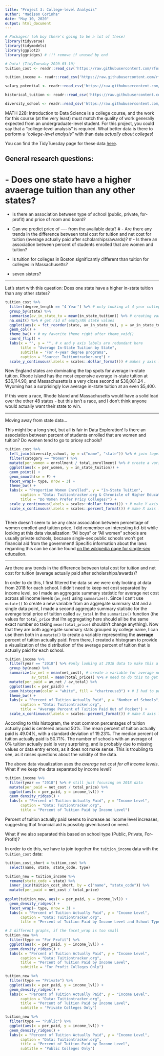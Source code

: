 ```yaml
---
title: "Project 3: College-level Analysis"
author: "Madison Corinha"
date: "May 10, 2020"
output: html_document
---
```


```r
# Packages! (oh boy there's going to be a lot of these)
library(tidyverse)
library(tidymodels)
library(ggplot2)
library(ggridges) # !!! remove if unused by end
```


```r
# Data! (TidyTuesday 2020-03-10)
tuition_cost <- readr::read_csv('https://raw.githubusercontent.com/rfordatascience/tidytuesday/master/data/2020/2020-03-10/tuition_cost.csv')

tuition_income <- readr::read_csv('https://raw.githubusercontent.com/rfordatascience/tidytuesday/master/data/2020/2020-03-10/tuition_income.csv') 

salary_potential <- readr::read_csv('https://raw.githubusercontent.com/rfordatascience/tidytuesday/master/data/2020/2020-03-10/salary_potential.csv')

historical_tuition <- readr::read_csv('https://raw.githubusercontent.com/rfordatascience/tidytuesday/master/data/2020/2020-03-10/historical_tuition.csv')

diversity_school <- readr::read_csv('https://raw.githubusercontent.com/rfordatascience/tidytuesday/master/data/2020/2020-03-10/diversity_school.csv')
```


MATH 228: Introduction to Data Science is a college course, and the work for this course (at the very least) must match the quality of work generally expected from an undergraduate-level student. For this project, you could say that a "college-level analysis" is required. What better data is there to perform a *"college-level analysis"* with than data *actually about colleges*!

You can find the TidyTuesday page for these data [here](https://github.com/rfordatascience/tidytuesday/blob/master/data/2020/2020-03-10/readme.md).

## General research questions:

#  - Does one state have a higher avaerage tuition than any other states?
  - Is there an association between type of school (public, private, for-profit) and price of room and board?
  - Can we predict price of ---- from the available data?
#  - Are there any trends in the difference between total cost for tuition and net cost for tuition (average actually paid after scholarships/awards)?
#  - Is there an association between percent of students enrolled that are women and tuition?
 
  - Is tuition for colleges in Boston significantly different than tuition for colleges in Massachusetts?
  - seven sisters?

***

Let's start with this question: Does one state have a higher in-state tuition than any other states?

```r
tuition_cost %>% 
  filter(degree_length == "4 Year") %>% # only looking at 4 year colleges
  group_by(state) %>% 
  summarise(av_in_state_tu = mean(in_state_tuition)) %>% # creating variable for average in-state tuition for whole state
  na.omit() %>% # get rid of empty/NA state values
  ggplot(aes(x = fct_reorder(state, av_in_state_tu), y = av_in_state_tu)) + # fct_reorder() organizes bars in descending order (it looks WAY better!)
  geom_col() +
  theme_bw() + # my favorite theme right after theme_void()
  coord_flip() +
  labs(x = "", y = "", # x and y axis labels are redundant here
       title = "Average In-State Tuition by State",
       subtitle = "For 4-year degree programs",
       caption = "Source: Tuitiontracker.org") +
  scale_y_continuous(labels = scales::dollar_format()) # makes y axis labels into $ with commas
```

New England states are dominating the top spots for average in-state tuition. Rhode island has the most expensive average in-state tuition at \$36,114.90, and Massachusetts is a very close second at \$36,081.24 . Wyoming has a surprisingly low average in-state tuition at an even $5,400.

If this were a race, Rhode Island and Massachusetts would have a solid lead over the other 48 states - but this isn't a race, and I don't think anyone would actually want their state to win. 

*** 
Moving away from state data...


This might be a long shot, but all is fair in Data Exploration! Is there an association between percent of students enrolled that are women and tuition? Do women tend to go to pricey schools?

```r
tuition_cost %>% 
  left_join(diversity_school, by = c("name", "state")) %>% # join together tuition_income and diversity_school data
  filter(category == "Women") %>% 
  mutate(per_women = enrollment / total_enrollment) %>% # create a variable for percent of women enrolled
  ggplot(aes(x = per_women, y = in_state_tuition)) +
  geom_point() +
  geom_smooth(se = F) +
  facet_wrap(~ type, nrow = 3) +
  theme_bw() +
  labs(x = "Proportion Women Enrolled", y = "In-State Tuition",
       caption = "Data: Tuitiontracker.org & Chronicle of Higher Education", # tuition_cost from Tuitiontracker.org; diversity_school from Chron. Higher Ed
       title = "Do Women Prefer Pricy Colleges?") +
  scale_y_continuous(labels = scales::dollar_format()) + # make Y axis labels $
  scale_x_continuous(labels = scales::percent_format()) # make X axis labels %
 
```

There doesn't seem to be any clear association between percentage of women enrolled and tuition price. I did remember an interesting tid-bit while looking at this data visualization: "All boys" or "All women" schools are usually private schools, because single-sex public schools won't get financial aid from the government!
Specific information about the laws regarding this can be can be found [on the wikipedia page for single-sex education](https://en.wikipedia.org/wiki/Single-sex_education#United_States).

***

Are there any trends in the difference between total cost for tuition and net cost for tuition (average actually paid after scholarships/awards)?

In order to do this, I first filtered the data so we were only looking at data from 2018 for each school. I didn't need to keep net cost separated by income level, so I made an aggregate summary statistic for average net cost across all income levels (`av_net`) using `summarize()`. Since I can't use `mutate()` to create a new variable from an aggregate summary stat and a single data point, I made a second aggregate summary statistic for the average total price of tuition called `av_total` in the `summarize()` function (the values for `total_price` that I'm aggregating here should all be the same exact number so taking `mean(total_price)` shouldn't change anything). Now that they are both aggregate summary stats grouped by college name, I can use them both in a `mutate()` to create a variable representing the **average** percent of tuition actually paid. From there, I created a histogram to provide a visualization of the distribution of the average percent of tuition that is actually paid for each school.

```r
tuition_income %>% 
  filter(year == "2018") %>% #only looking at 2018 data to make this a little less complicated
  group_by(name) %>% 
  summarize(av_net = mean(net_cost), # create a variable for average net cost (for all income levels)
            av_total = mean(total_price)) %>% # need to do this to get aggregate summary stat of total cost
  mutate(per_paid = av_net / av_total) %>% 
  ggplot(aes(x = per_paid)) +
  geom_histogram(color = "white", fill = "chartreuse3") + # I had to put this color in somewhere :)
  theme_bw() +
  labs(x = "Percent of Tuition Actually Paid", y = "Number of Schools",
       caption = "Data: Tuitiontracker.org",
       title = "Average Percent of Tuition Paid Out of Pocket") +
  scale_x_continuous(labels = scales::percent_format()) # make X axis labels %
```

According to this histogram, the most common percentages of tuition actually paid is centered around 50%. The mean percent of tuition actually paid is 49.04%, with a standard deviation of 19.23%. The median percent of tuition actually paid is 50.71%. The number of schools with an average of 0% tuition actually paid is very surprising, and is probably due to missing values or data entry errors, as it does not make sense. This is troubling to see, as it raises questions about the validity of the data. 


The above data visualization uses the *average* net cost *for all income levels*. What if we keep the data separated by income level?

```r
tuition_income %>% 
  filter(year == "2018") %>% # still just focusing on 2018 data
  mutate(per_paid = net_cost / total_price) %>% 
  ggplot(aes(x = per_paid, y = income_lvl)) +
  geom_density_ridges() +
  labs(x = "Percent of Tuition Actually Paid", y = "Income Level",
       caption = "Data: Tuitiontracker.org",
       title = "Percent of Tuition Paid by Income Level")
```

Percent of tuition actually paid seems to increase as income level increases, suggesting that financial aid is possibly given based on need. 


What if we also separated this based on school type (Public, Private, For-Profit)?

In order to do this, we have to join together the `tuition_income` data with the `tuition_cost` data:

```r
tuition_cost_short = tuition_cost %>% 
  select(name, state, state_code, type)

tuition_new = tuition_income %>% 
  rename(state_code = state) %>% 
  inner_join(tuition_cost_short, by = c("name", "state_code")) %>% 
  mutate(per_paid = net_cost / total_price)
  
ggplot(tuition_new, aes(x = per_paid, y = income_lvl)) +
  geom_density_ridges() +
  facet_wrap(~ type, nrow = 3) +
  labs(x = "Percent of Tuition Actually Paid", y = "Income Level",
       caption = "Data: Tuitiontracker.org",
       title = "Percent of Tuition Paid by Income Level and School Type")
```

```r
# 3 different graphs, if the facet_wrap is too small
tuition_new %>% 
  filter(type == "For Profit") %>% 
  ggplot(aes(x = per_paid, y = income_lvl)) +
  geom_density_ridges() +
  labs(x = "Percent of Tuition Actually Paid", y = "Income Level",
       caption = "Data: Tuitiontracker.org",
       title = "Percent of Tuition Paid by Income Level",
       subtitle = "For Profit Colleges Only")

tuition_new %>% 
  filter(type == "Private") %>% 
  ggplot(aes(x = per_paid, y = income_lvl)) +
  geom_density_ridges() +
  labs(x = "Percent of Tuition Actually Paid", y = "Income Level",
       caption = "Data: Tuitiontracker.org",
       title = "Percent of Tuition Paid by Income Level",
       subtitle = "Private Colleges Only")

tuition_new %>% 
  filter(type == "Public") %>% 
  ggplot(aes(x = per_paid, y = income_lvl)) +
  geom_density_ridges() +
  labs(x = "Percent of Tuition Actually Paid", y = "Income Level",
       caption = "Data: Tuitiontracker.org",
       title = "Percent of Tuition Paid by Income Level",
       subtitle = "Public Colleges Only")
```





